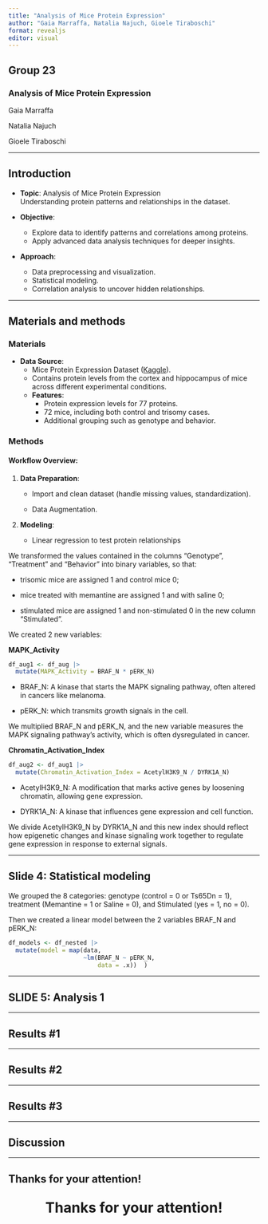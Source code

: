 ```yaml
---
title: "Analysis of Mice Protein Expression"
author: "Gaia Marraffa, Natalia Najuch, Gioele Tiraboschi"
format: revealjs
editor: visual
---
```


## **Group 23**

### **Analysis of Mice Protein Expression**

Gaia Marraffa

Natalia Najuch

Gioele Tiraboschi

------------------------------------------------------------------------

## Introduction

-   **Topic**: Analysis of Mice Protein Expression\
    Understanding protein patterns and relationships in the dataset.

-   **Objective**:

    -   Explore data to identify patterns and correlations among proteins.
    -   Apply advanced data analysis techniques for deeper insights.

-   **Approach**:

    -   Data preprocessing and visualization.
    -   Statistical modeling.
    -   Correlation analysis to uncover hidden relationships.

------------------------------------------------------------------------

## Materials and methods

### Materials

-   **Data Source**:
    -   Mice Protein Expression Dataset ([Kaggle](https://www.kaggle.com/datasets/ruslankl/mice-protein-expression)).
    -   Contains protein levels from the cortex and hippocampus of mice across different experimental conditions.\
    -   **Features**:
        -   Protein expression levels for 77 proteins.
        -   72 mice, including both control and trisomy cases.
        -   Additional grouping such as genotype and behavior.

### Methods

#### Workflow Overview:

1.  **Data Preparation**:

    -   Import and clean dataset (handle missing values, standardization).

    -   Data Augmentation.

2.  **Modeling**:

    -   Linear regression to test protein relationships

We transformed the values contained in the columns "Genotype", "Treatment" and "Behavior" into binary variables, so that:

-   trisomic mice are assigned 1 and control mice 0;

-   mice treated with memantine are assigned 1 and with saline 0;

-   stimulated mice are assigned 1 and non-stimulated 0 in the new column "Stimulated".

We created 2 new variables:

**MAPK_Activity**

```r
df_aug1 <- df_aug |>
  mutate(MAPK_Activity = BRAF_N * pERK_N)
```

-   BRAF_N: A kinase that starts the MAPK signaling pathway, often altered in cancers like melanoma.

-   pERK_N: which transmits growth signals in the cell.

We multiplied BRAF_N and pERK_N, and the new variable measures the MAPK signaling pathway's activity, which is often dysregulated in cancer.

**Chromatin_Activation_Index**

```r
df_aug2 <- df_aug1 |>
  mutate(Chromatin_Activation_Index = AcetylH3K9_N / DYRK1A_N)
```

-   AcetylH3K9_N: A modification that marks active genes by loosening chromatin, allowing gene expression.

-   DYRK1A_N: A kinase that influences gene expression and cell function.

We divide AcetylH3K9_N by DYRK1A_N and this new index should reflect how epigenetic changes and kinase signaling work together to regulate gene expression in response to external signals.

------------------------------------------------------------------------

## Slide 4: Statistical modeling

We grouped the 8 categories: genotype (control = 0 or Ts65Dn = 1), treatment (Memantine = 1 or Saline = 0), and Stimulated (yes = 1, no = 0).

Then we created a linear model between the 2 variables BRAF_N and pERK_N:

```r
df_models <- df_nested |>
  mutate(model = map(data, 
                     ~lm(BRAF_N ~ pERK_N, 
                         data = .x))  )

```

------------------------------------------------------------------------

## SLIDE 5: Analysis 1

------------------------------------------------------------------------

## **Results #1**

------------------------------------------------------------------------

## Results #2

------------------------------------------------------------------------

## Results #3

------------------------------------------------------------------------

## Discussion

------------------------------------------------------------------------

## **Thanks for your attention!**

::: {style="text-align: center; font-size: 2em; font-weight: bold;"}
Thanks for your attention!
:::
